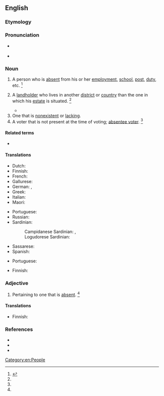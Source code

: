 {{also|absentée}}
==English==
{{wikipedia|dab=absentee}}

===Etymology===
{{suffix|absent|ee|lang=en}}

===Pronunciation===
* {{a|US}} {{IPA|/ˌæb.sn̩ˈti/|lang=en}}
* {{rhymes|iː|lang=en}}

===Noun===
{{en-noun}}

# A person who is [[absent]] from his or her [[employment]], [[school]], [[post]], [[duty]], etc. {{defdate|First attested around 1350 to 1470.}}<ref name=SOED>{{R:SOED5|page=8}}</ref>
# {{lb|en|chiefly|British|historical}} A [[landholder]] who lives in another [[district]] or [[country]] than the one in which his [[estate]] is situated. {{defdate|First attested in the early 17<sup>th</sup> century.}}<ref name=SOED/>
#* {{quote-book|year=1840|author=[[w:George Byron, 6th Baron Byron|Lord Byron]]|chapter=Letter 374: to Mr. Moore (24 May 1820)|title=The Works of Lord Byron: With His Letters and Journals, and His Life|editor=John Murray|page=317|passage=My trustees are going to lend Earl Blessington sixty thousand pounds (at six per cent.) on a Dublin mortgage. Only think of my becoming an Irish '''absentee'''!}}
# One that is [[nonexistent]] or [[lacking]].
# A voter that is not present at the time of voting; [[absentee voter]]. {{defdate|First attested in the early 20<sup>th</sup> century.}}<ref name=SOED/>

====Related terms====
* {{l|en|absenteeism}}

====Translations====
{{trans-top|person who is absent}}
* Dutch: {{t+|nl|afwezige}}
* Finnish: {{t|fi|poissaoleva}}
* French: {{t+|fr|absent|m}}
* Gallurese: {{t|sdn|assenti}}
* German: {{t|de|Abwesender|m}}, {{t|de|Abwesende|f}}
* Greek: {{t+|el|απών|m|sc=Grek}}
* Italian: {{t+|it|assente}}
* Maori: {{t|mi|kaitakē}}
{{trans-mid}}
* Portuguese: {{t+|pt|ausente|m|f}}
* Russian: {{t+|ru|отсу́тствующий|m}}
* Sardinian:
*: Campidanese Sardinian: {{t|sc|ausente}}, {{t|sc|stesiau}}
*: Logudorese Sardinian: {{t|sc|ausente}}
* Sassarese: {{t|sdc|assenti}}
* Spanish: {{t+|es|ausente|m|f}}
{{trans-bottom}}

{{trans-top|landholder who doesn't live where his estate is}}
* Portuguese: {{t|pt|absentista|m|f}}
{{trans-mid}}
{{trans-bottom}}

{{trans-top|one that is nonexistent or lacking}}
* Finnish: {{t|fi|poissaoleva}}
{{trans-mid}}
{{trans-bottom}}

{{trans-see|voter that is not present at the time of voting|absentee voter}}

===Adjective===
{{en-adj|-}}

# {{lb|en|attributive}} Pertaining to one that is [[absent]]. {{defdate|First attested in the mid 19<sup>th</sup> century.}}<ref name=SOED/>

====Translations====
{{trans-top|pertaining to one who is absent}}
* Finnish: {{t|fi|poissaoleva}}
{{trans-mid}}
{{trans-bottom}}

===References===
* {{R:Webster 1828|absentee}}
* {{R:Webster 1913|absentee}}
* {{R:Dictionary.com|absentee}}
<references/>

[[Category:en:People]]